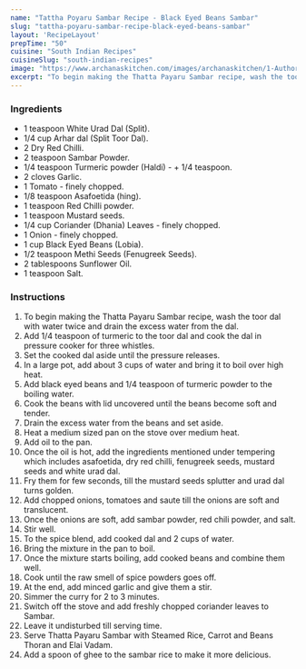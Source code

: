 ---
name: "Tattha Poyaru Sambar Recipe - Black Eyed Beans Sambar"
slug: "tattha-poyaru-sambar-recipe-black-eyed-beans-sambar"
layout: 'RecipeLayout'
prepTime: "50"
cuisine: "South Indian Recipes"
cuisineSlug: "south-indian-recipes"
image: "https://www.archanaskitchen.com/images/archanaskitchen/1-Author/Karthika_Gopalakrishnan/Thatta_Payaru_Sambar.jpg"
excerpt: "To begin making the Thatta Payaru Sambar recipe, wash the toor dal with water twice and drain the excess water from the dal"
---

### Ingredients

- 1 teaspoon White Urad Dal (Split).
- 1/4 cup Arhar dal (Split Toor Dal).
- 2 Dry Red Chilli.
- 2 teaspoon Sambar Powder.
- 1/4 teaspoon Turmeric powder (Haldi) - + 1/4 teaspoon.
- 2 cloves Garlic.
- 1 Tomato - finely chopped.
- 1/8 teaspoon Asafoetida (hing).
- 1 teaspoon Red Chilli powder.
- 1 teaspoon Mustard seeds.
- 1/4 cup Coriander (Dhania) Leaves - finely chopped.
- 1 Onion - finely chopped.
- 1 cup Black Eyed Beans (Lobia).
- 1/2 teaspoon Methi Seeds (Fenugreek Seeds).
- 2 tablespoons Sunflower Oil.
- 1 teaspoon Salt.

### Instructions

1. To begin making the Thatta Payaru Sambar recipe, wash the toor dal with water twice and drain the excess water from the dal.
1. Add 1/4 teaspoon of turmeric to the toor dal and cook the dal in pressure cooker for three whistles.
1. Set the cooked dal aside until the pressure releases.
1. In a large pot, add about 3 cups of water and bring it to boil over high heat.
1. Add black eyed beans and 1/4 teaspoon of turmeric powder to the boiling water.
1. Cook the beans with lid uncovered until the beans become soft and tender.
1. Drain the excess water from the beans and set aside.
1. Heat a medium sized pan on the stove over medium heat.
1. Add oil to the pan.
1. Once the oil is hot, add the ingredients mentioned under tempering which includes asafoetida, dry red chilli, fenugreek seeds, mustard seeds and white urad dal.
1. Fry them for few seconds, till the mustard seeds splutter and urad dal turns golden.
1. Add chopped onions, tomatoes and saute till the onions are soft and translucent.
1. Once the onions are soft, add sambar powder, red chili powder, and salt.
1. Stir well.
1. To the spice blend, add cooked dal and 2 cups of water.
1. Bring the mixture in the pan to boil.
1. Once the mixture starts boiling, add cooked beans and combine them well.
1. Cook until the raw smell of spice powders goes off.
1. At the end, add minced garlic and give them a stir.
1. Simmer the curry for 2 to 3 minutes.
1. Switch off the stove and add freshly chopped coriander leaves to Sambar.
1. Leave it undisturbed till serving time.
1. Serve Thatta Payaru Sambar with Steamed Rice, Carrot and Beans Thoran and Elai Vadam.
1. Add a spoon of ghee to the sambar rice to make it more delicious.
